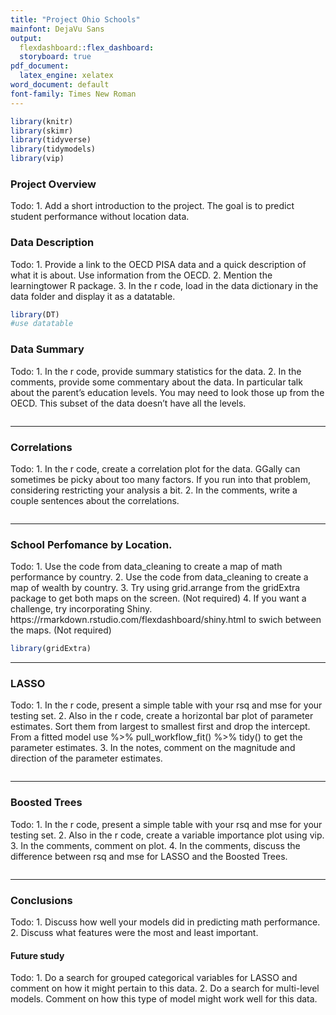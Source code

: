 ---
title: "Project Ohio Schools"
mainfont: DejaVu Sans
output:
  flexdashboard::flex_dashboard:
  storyboard: true
pdf_document:
  latex_engine: xelatex
word_document: default
font-family: Times New Roman
---
  
  
```{r, message=FALSE, echo = F} 
library(knitr)
library(skimr)
library(tidyverse)
library(tidymodels)
library(vip)

```

### Project Overview
Todo:
1. Add a short introduction to the project. The goal is to predict student performance without location data.


### Data Description
Todo: 
1. Provide a link to the OECD PISA data and a quick description of what it is about. Use information from the OECD.
2. Mention the learningtower R package.
3. In the r code, load in the data dictionary in the data folder and display it as a datatable.

```{r }
library(DT)
#use datatable

```


### Data Summary

Todo:
1. In the r code, provide summary statistics for the data.
2. In the comments, provide some commentary about the data. In particular talk about the parent's education levels. You may need to look those up from the OECD. This subset of the data doesn't have all the levels.

```{r echo = F}

```

*** 



### Correlations
Todo:
1. In the r code, create a correlation plot for the data. GGally can sometimes be picky about too many factors. If you run into that problem, considering restricting your analysis a bit.
2. In the comments, write a couple sentences about the correlations.

```{r}

```

***


### School Perfomance by Location.

Todo:
1. Use the code from data_cleaning to create a map of math performance by country.
2. Use the code from data_cleaning to create a map of wealth by country.
3. Try using grid.arrange from the gridExtra package to get both maps on the screen. (Not required)
4. If you want a challenge, try incorporating Shiny. https://rmarkdown.rstudio.com/flexdashboard/shiny.html to swich between the maps. (Not required)

```{r map}
library(gridExtra)
```

***


### LASSO

Todo:
1. In the r code, present a simple table with your rsq and mse for your testing set.
2. Also in the r code, create a horizontal bar plot of parameter estimates. Sort them from largest to smallest first and drop the intercept. From a fitted model use %>% pull_workflow_fit() %>% tidy()  to get the parameter estimates.
3. In the notes, comment on the magnitude and direction of the parameter estimates.



```{r lasso, echo = F}


```

***
  


### Boosted Trees

Todo:
1. In the r code, present a simple table with your rsq and mse for your testing set.
2. Also in the r code, create a variable importance plot using vip.
3. In the comments, comment on plot.
4. In the comments, discuss the difference between rsq and mse for LASSO and the Boosted Trees.

```{r}

```

*** 



### Conclusions
Todo:
1. Discuss how well your models did in predicting math performance.
2. Discuss what features were the most and least important.

#### Future study

Todo:
1. Do a search for grouped categorical variables for LASSO and comment on how it might pertain to this data.
2. Do a search for multi-level models. Comment on how this type of model might work well for this data.
